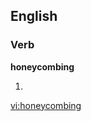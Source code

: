 
==English==

===Verb===
'''honeycombing'''

# {{present participle of|[[honeycomb]]}}

[[vi:honeycombing]]